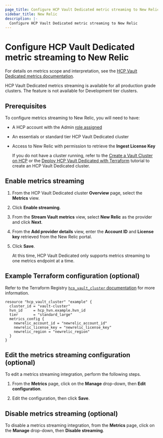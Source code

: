 ```yaml
---
page_title: Configure HCP Vault Dedicated metric streaming to New Relic
sidebar_title: New Relic
description: |-
  Configure HCP Vault Dedicated metric streaming to New Relic
---
```


# Configure HCP Vault Dedicated metric streaming to New Relic

For details on metrics scope and interpretation, see the [HCP Vault Dedicated metrics
documentation](/hcp/docs/vault/logs-metrics).

<Note title="Availability">

HCP Vault Dedicated metrics streaming is available for all
production grade clusters. The feature is not available for Development tier
clusters.

</Note>

## Prerequisites

To configure metrics streaming to New Relic, you will need to have:

- A HCP account with the Admin [role assigned](/hcp/docs/hcp/create-account)
- An essentials or standard tier HCP Vault Dedicated cluster
- Access to New Relic with permission to retrieve the **Ingest License Key**

   <Note>

   If you do not have a cluster running, refer to the [Create a Vault Cluster on
   HCP](/vault/tutorials/get-started-hcp-vault-dedicated/get-started-vault) or  the [Deploy HCP Vault Dedicated with
   Terraform](/vault/tutorials/cloud-ops/terraform-hcp-provider-vault) tutorial to create an HCP Vault Dedicated
   cluster.

   </Note>

## Enable metrics streaming

1. From the HCP Vault Dedicated cluster **Overview** page, select the **Metrics** view.

1. Click **Enable streaming**.

1. From the **Stream Vault metrics** view, select **New Relic** as the provider and click **Next**.

1. From the **Add provider details** view, enter the **Account ID** and **License key** retrieved from the New Relic portal.

1. Click **Save**.

   <Note>

   At this time, HCP Vault Dedicated only supports metrics streaming to one
   metrics endpoint at a time.

   </Note>

## Example Terraform configuration (optional)

Refer to the Terraform Registry [`hcp_vault_cluster` documentation](https://registry.terraform.io/providers/hashicorp/hcp/latest/docs/resources/vault_cluster#nested-schema-for-audit_log_config)
for more information.

```hcl
resource "hcp_vault_cluster" "example" {
  cluster_id = "vault-cluster"
  hvn_id     = hcp_hvn.example.hvn_id
  tier       = "standard_large"
  metrics_config {
    newrelic_account_id = "newrelic_account_id"
    newrelic_license_key = "newrelic_license_key"
    newrelic_region = "newrelic_region"
  }
}
```

## Edit the metrics streaming configuration (optional)

To edit a metrics streaming integration, perform the following steps.

1. From the **Metrics** page, click on the **Manage** drop-down, then **Edit
   configuration**.

1. Edit the configuration, then click **Save**.

## Disable metrics streaming (optional)

To disable a metrics streaming integration, from the **Metrics** page, click on
the **Manage** drop-down, then **Disable streaming**.